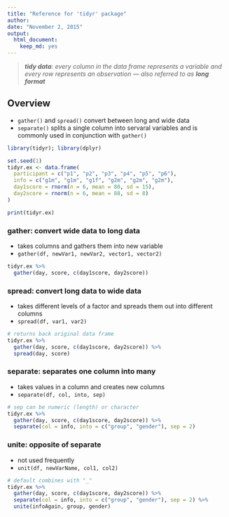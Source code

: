 ```yaml
---
title: "Reference for 'tidyr' package"
author: 
date: "November 2, 2015"
output: 
  html_document: 
    keep_md: yes
---
```


  > *__tidy data__: every column in the data frame represents a variable and every row represents an observation --- also referred to as __long format__*
  
  
## Overview

* `gather()` and `spread()` convert between long and wide data
* `separate()` splits a single column into servaral variables and is commonly used in conjunction with `gather()`

```r
library(tidyr); library(dplyr)

set.seed(1)
tidyr.ex <- data.frame(
  participant = c("p1", "p2", "p3", "p4", "p5", "p6"), 
  info = c("g1m", "g1m", "g1f", "g2m", "g2m", "g2m"),
  day1score = rnorm(n = 6, mean = 80, sd = 15), 
  day2score = rnorm(n = 6, mean = 88, sd = 8)
)
```

```r
print(tidyr.ex)
```

### gather: convert wide data to long data

* takes columns and gathers them into new variable
* `gather(df, newVar1, newVar2, vector1, vector2)`

```r
tidyr.ex %>%
  gather(day, score, c(day1score, day2score))
```


### spread: convert long data to wide data

* takes different levels of a factor and spreads them out into different columns
* `spread(df, var1, var2)`

```r
# returns back original data frame
tidyr.ex %>%
  gather(day, score, c(day1score, day2score)) %>%
  spread(day, score)
```


### separate: separates one column into many

* takes values in a column and creates new columns
* `separate(df, col, into, sep)`

```r
# sep can be numeric (length) or character
tidyr.ex %>%
  gather(day, score, c(day1score, day2score)) %>%
  separate(col = info, into = c("group", "gender"), sep = 2)
```


### unite: opposite of separate

* not used frequently
* `unit(df, newVarName, col1, col2)`

```r
# default combines with "_"
tidyr.ex %>%
  gather(day, score, c(day1score, day2score)) %>%
  separate(col = info, into = c("group", "gender"), sep = 2) %>%
  unite(infoAgain, group, gender)
```

